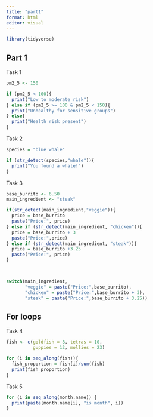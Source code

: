 ```yaml
---
title: "part1"
format: html
editor: visual
---
```


```r
library(tidyverse)
```

## Part 1

Task 1

```r
pm2_5 <- 150

if (pm2_5 < 100){
  print("Low to moderate risk")
} else if (pm2_5 >= 100 & pm2_5 < 150){
  print("Unhealthy for sensitive groups")
} else{
  print("Health risk present")
}
```

Task 2

```r
species = "blue whale"

if (str_detect(species,"whale")){
  print("You found a whale!")
}
```

Task 3

```r
base_burrito <- 6.50
main_ingredient <- "steak"

if(str_detect(main_ingredient,"veggie")){
  price = base_burrito
  paste("Price:", price)
} else if (str_detect(main_ingredient, "chicken")){
  price = base_burrito + 3
  paste("Price:",price)
} else if (str_detect(main_ingredient, "steak")){
  price = base_burrito +3.25
  paste("Price:", price)
}



switch(main_ingredient,
       "veggie" = paste("Price:",base_burrito),
       "chicken" = paste("Price:",base_burrito + 3),
       "steak" = paste("Price:",base_burrito + 3.25))

```

## For loops

Task 4

```r
fish <- c(goldfish = 8, tetras = 10, 
          guppies = 12, mollies = 23)

for (i in seq_along(fish)){
  fish_proportion = fish[i]/sum(fish)
  print(fish_proportion)
}
```

Task 5

```r
for (i in seq_along(month.name)) {
  print(paste(month.name[i], "is month", i))
}
```
